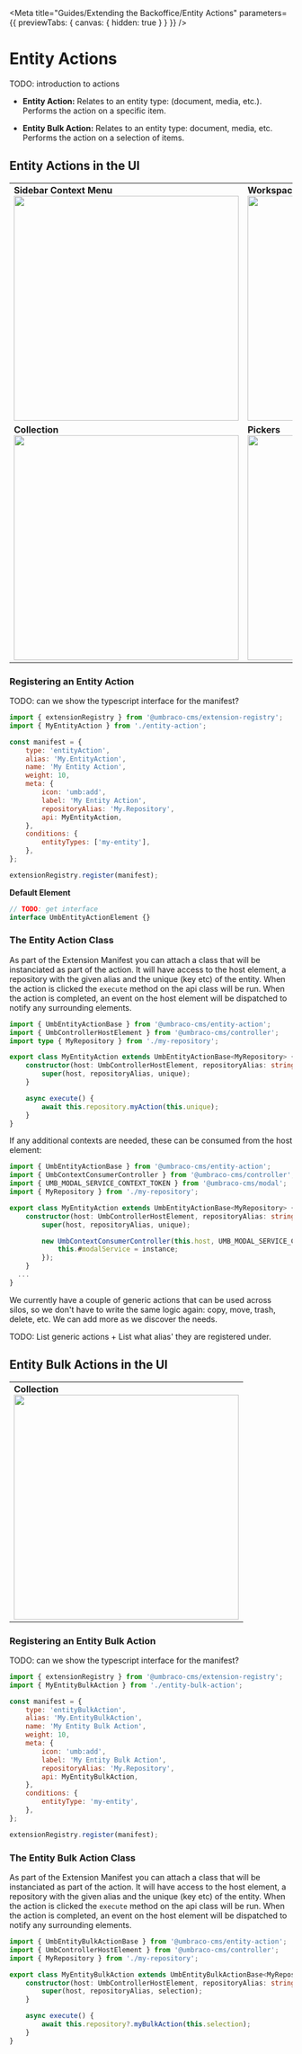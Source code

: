 
<Meta
	title="Guides/Extending the Backoffice/Entity Actions"
	parameters={{ previewTabs: { canvas: { hidden: true } } }}
/>

# Entity Actions

TODO: introduction to actions

- **Entity Action:**
  Relates to an entity type: (document, media, etc.). Performs the action on a specific item.

- **Entity Bulk Action:**
  Relates to an entity type: document, media, etc. Performs the action on a selection of items.

## Entity Actions in the UI

<table>
	<tbody>
		<tr>
			<td>
				<div>
					<strong>Sidebar Context Menu</strong>
				</div>
				<img src="docs/entity-action-sidebar-context.svg" width="400" />
			</td>
			<td>
				<div>
					<strong>Workspace Action Menu</strong>
				</div>
				<img src="docs/entity-action-workspace-menu.svg" width="400" />
			</td>
		</tr>
		<tr>
			<td>
				<div>
					<strong>Collection</strong>
				</div>
				<img src="docs/entity-action-collection-menu.svg" width="400" />
			</td>
			<td>
				<div>
					<strong>Pickers</strong>
				</div>
				<img src="docs/entity-action-picker-context-menu.svg" width="400" />
			</td>
		</tr>
	</tbody>
</table>

### Registering an Entity Action

TODO: can we show the typescript interface for the manifest?

```javascript
import { extensionRegistry } from '@umbraco-cms/extension-registry';
import { MyEntityAction } from './entity-action';

const manifest = {
	type: 'entityAction',
	alias: 'My.EntityAction',
	name: 'My Entity Action',
	weight: 10,
	meta: {
		icon: 'umb:add',
		label: 'My Entity Action',
		repositoryAlias: 'My.Repository',
		api: MyEntityAction,
	},
	conditions: {
		entityTypes: ['my-entity'],
	},
};

extensionRegistry.register(manifest);
```

**Default Element**

```ts
// TODO: get interface
interface UmbEntityActionElement {}
```

### The Entity Action Class

As part of the Extension Manifest you can attach a class that will be instanciated as part of the action. It will have access to the host element, a repository with the given alias and the unique (key etc) of the entity. When the action is clicked the `execute` method on the api class will be run. When the action is completed, an event on the host element will be dispatched to notify any surrounding elements.

```ts
import { UmbEntityActionBase } from '@umbraco-cms/entity-action';
import { UmbControllerHostElement } from '@umbraco-cms/controller';
import type { MyRepository } from './my-repository';

export class MyEntityAction extends UmbEntityActionBase<MyRepository> {
	constructor(host: UmbControllerHostElement, repositoryAlias: string, unique: string) {
		super(host, repositoryAlias, unique);
	}

	async execute() {
		await this.repository.myAction(this.unique);
	}
}
```

If any additional contexts are needed, these can be consumed from the host element:

```ts
import { UmbEntityActionBase } from '@umbraco-cms/entity-action';
import { UmbContextConsumerController } from '@umbraco-cms/controller';
import { UMB_MODAL_SERVICE_CONTEXT_TOKEN } from '@umbraco-cms/modal';
import { MyRepository } from './my-repository';

export class MyEntityAction extends UmbEntityActionBase<MyRepository> {
	constructor(host: UmbControllerHostElement, repositoryAlias: string, unique: string) {
		super(host, repositoryAlias, unique);

		new UmbContextConsumerController(this.host, UMB_MODAL_SERVICE_CONTEXT_TOKEN, (instance) => {
			this.#modalService = instance;
		});
	}
  ...
}
```

We currently have a couple of generic actions that can be used across silos, so we don't have to write the same logic again: copy, move, trash, delete, etc. We can add more as we discover the needs.

TODO: List generic actions + List what alias' they are registered under.

## Entity Bulk Actions in the UI

<table>
	<tbody>
		<tr>
			<td>
				<div>
					<strong>Collection</strong>
				</div>
				<img src="docs/entity-bulk-action-collection-menu.svg" width="400" />
			</td>
		</tr>
	</tbody>
</table>

### Registering an Entity Bulk Action

TODO: can we show the typescript interface for the manifest?

```javascript
import { extensionRegistry } from '@umbraco-cms/extension-registry';
import { MyEntityBulkAction } from './entity-bulk-action';

const manifest = {
	type: 'entityBulkAction',
	alias: 'My.EntityBulkAction',
	name: 'My Entity Bulk Action',
	weight: 10,
	meta: {
		icon: 'umb:add',
		label: 'My Entity Bulk Action',
		repositoryAlias: 'My.Repository',
		api: MyEntityBulkAction,
	},
	conditions: {
		entityType: 'my-entity',
	},
};

extensionRegistry.register(manifest);
```

### The Entity Bulk Action Class

As part of the Extension Manifest you can attach a class that will be instanciated as part of the action. It will have access to the host element, a repository with the given alias and the unique (key etc) of the entity. When the action is clicked the `execute` method on the api class will be run. When the action is completed, an event on the host element will be dispatched to notify any surrounding elements.

```ts
import { UmbEntityBulkActionBase } from '@umbraco-cms/entity-action';
import { UmbControllerHostElement } from '@umbraco-cms/controller';
import { MyRepository } from './my-repository';

export class MyEntityBulkAction extends UmbEntityBulkActionBase<MyRepository> {
	constructor(host: UmbControllerHostElement, repositoryAlias: string, selection: Array<string>) {
		super(host, repositoryAlias, selection);
	}

	async execute() {
		await this.repository?.myBulkAction(this.selection);
	}
}
```
